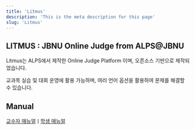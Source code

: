 ```yaml
---
title: 'Litmus'
description: 'This is the meta description for this page'
slug: 'Litmus'
---
```


## LITMUS : JBNU Online Judge from ALPS@JBNU

Litmus는 ALPS에서 제작한 Online Judge Platform 이며, 오픈소스 기반으로 제작되었습니다.

교과목 실습 및 대회 운영에 활용 가능하며, 여러 언어 옵션을 활용하여 문제를 해결할 수 있습니다.

## Manual

[교수자 매뉴얼](Litmus/LitmusProfManual)ㅣ[학생 매뉴얼](Litmus/LitmusUserManual)

